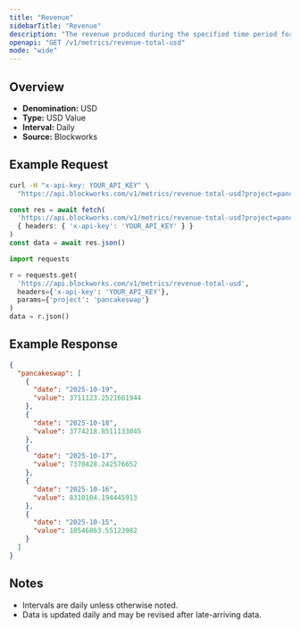 ```yaml
---
title: "Revenue"
sidebarTitle: "Revenue"
description: "The revenue produced during the specified time period for given project."
openapi: "GET /v1/metrics/revenue-total-usd"
mode: "wide"
---
```


## Overview

- **Denomination:** USD
- **Type:** USD Value
- **Interval:** Daily
- **Source:** Blockworks

## Example Request

<CodeGroup>

```bash cURL
curl -H "x-api-key: YOUR_API_KEY" \
  "https://api.blockworks.com/v1/metrics/revenue-total-usd?project=pancakeswap"
```

```typescript TypeScript
const res = await fetch(
  'https://api.blockworks.com/v1/metrics/revenue-total-usd?project=pancakeswap',
  { headers: { 'x-api-key': 'YOUR_API_KEY' } }
)
const data = await res.json()
```

```python Python
import requests

r = requests.get(
  'https://api.blockworks.com/v1/metrics/revenue-total-usd',
  headers={'x-api-key': 'YOUR_API_KEY'},
  params={'project': 'pancakeswap'}
)
data = r.json()
```

</CodeGroup>

## Example Response

```json
{
  "pancakeswap": [
    {
      "date": "2025-10-19",
      "value": 3711123.2521661944
    },
    {
      "date": "2025-10-18",
      "value": 3774218.8511133045
    },
    {
      "date": "2025-10-17",
      "value": 7370428.242576652
    },
    {
      "date": "2025-10-16",
      "value": 8310104.194445913
    },
    {
      "date": "2025-10-15",
      "value": 10546863.55123982
    }
  ]
}
```

## Notes
- Intervals are daily unless otherwise noted.
- Data is updated daily and may be revised after late-arriving data.